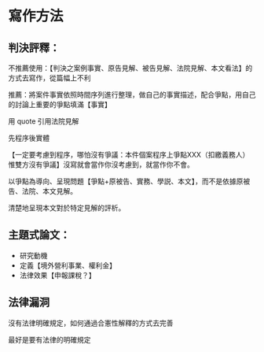 # 寫作方法

## 判決評釋：

不推薦使用：【判決之案例事實、原告見解、被告見解、法院見解、本文看法】的方式去寫作，從篇幅上不利

推薦：將案件事實依照時間序列進行整理，做自己的事實描述，配合爭點，用自己的討論上重要的爭點填滿【事實】

用 quote 引用法院見解

先程序後實體

【一定要考慮到程序，哪怕沒有爭議：本件個案程序上爭點XXX（扣繳義務人）惟雙方沒有爭議】沒寫就會當作你沒考慮到，就當作你不會。

以爭點為導向、呈現問題【爭點+原被告、實務、學説、本文】，而不是依據原被告、法院、本文見解。

清楚地呈現本文對於特定見解的評析。

## 主題式論文：

- 研究動機
- 定義【境外營利事業、權利金】
- 法律效果【申報課稅？】

## 法律漏洞


沒有法律明確規定，如何通過合憲性解釋的方式去完善

最好是要有法律的明確規定